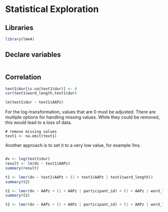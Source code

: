 # Statistical Exploration

## Libraries
```r
library(lme4)
```

## Declare variables
```r


```


## Correlation
```r
text1$dur[is.na(text1$dur)] <- 0
cor(text1$word_length,text1$dur)
```



```r
lm(text1$dur ~ text1$AAPz)
```

For the log-transformation, values that are 0 must be adjusted.
There are multiple options for handling missing values. While they could be removed, this would lead to a loss of data. 
```
# remove missing values
text1 <- na.omit(text1)
```
Another approach is to set it to a very low value, for example 1ms.
```r

```


```r
dv <- log(text1$dur)
result <- lm(dv ~ text1$AAPz)
summary(result)
```

```r
t2 <- lmer(dv ~ text1$AAPz + (1 + text1$AAPz | text1$word_length))
summary(t2)
```


```r
t2 <- lmer(dv ~ AAPz + (1 + AAPz | participant_id) + (1 + AAPz | word_length), data = text1)
summary(t2)
```

```r
t2 <- lmer(dv ~ AAPz + (1 + AAPz | participant_id) + (1 + AAPz | word_length) + (1 + AAPz | frequency), data = text1)
```


